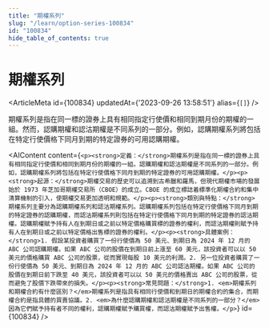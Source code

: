 ```yaml
---
title: "期權系列"
slug: "/learn/option-series-100834"
id: "100834"
hide_table_of_contents: true
---
```



# 期權系列

<ArticleMeta id={100834} updatedAt={'2023-09-26 13:58:51'} alias={`[]`} />
<div className='border-solid border-b border-t-0 my-4 border-[var(--ifm-color-gray-300)]' />

期權系列是指在同一標的證券上具有相同指定行使價和相同到期月份的期權的一組。然而，認購期權和認沽期權是不同系列的一部分。例如，認購期權系列將包括在特定行使價格下同月到期的特定證券的可用認購期權。

<AIContent content={`<p><strong>定義：</strong>期權系列是指在同一標的證券上具有相同指定行使價和相同到期月份的期權的一組。認購期權和認沽期權是不同系列的一部分。例如，認購期權系列將包括在特定行使價格下同月到期的特定證券的可用認購期權。</p><p><strong>起源：</strong>期權交易的歷史可以追溯到古希臘和羅馬，但現代期權市場的發展始於 1973 年芝加哥期權交易所（CBOE）的成立。CBOE 的成立標誌着標準化期權合約和集中清算機制的引入，使期權交易更加透明和規範。</p><p><strong>類別與特點：</strong>期權系列主要分為認購期權系列和認沽期權系列。認購期權系列包括在特定行使價格下同月到期的特定證券的認購期權，而認沽期權系列則包括在特定行使價格下同月到期的特定證券的認沽期權。認購期權賦予持有人在到期日或之前以特定價格購買標的證券的權利，而認沽期權則賦予持有人在到期日或之前以特定價格出售標的證券的權利。</p><p><strong>具體案例：</strong>1. 假設某投資者購買了一份行使價為 50 美元、到期日為 2024 年 12 月的 ABC 公司認購期權。如果 ABC 公司的股價在到期日前上漲至 60 美元，該投資者可以以 50 美元的價格購買 ABC 公司的股票，從而實現每股 10 美元的利潤。2. 另一位投資者購買了一份行使價為 50 美元、到期日為 2024 年 12 月的 ABC 公司認沽期權。如果 ABC 公司的股價在到期日前下跌至 40 美元，該投資者可以以 50 美元的價格賣出 ABC 公司的股票，從而避免了股價下跌帶來的損失。</p><p><strong>常見問題：</strong>1. <em>期權系列和期權合約有什麼區別？</em>期權系列是指具有相同行使價和到期日的期權合約的集合，而期權合約是指具體的買賣協議。2. <em>為什麼認購期權和認沽期權是不同系列的一部分？</em>因為它們賦予持有者不同的權利，認購期權賦予購買權，而認沽期權賦予出售權。</p>`} id={100834} />
